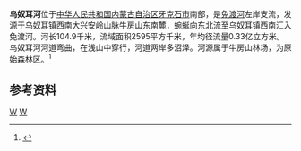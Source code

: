 '''乌奴耳河'''位于[[中华人民共和国|中华人民共和国]][[内蒙古自治区|内蒙古自治区]][[牙克石市|牙克石市]]南部，是[[免渡河|免渡河]]左岸支流，发源于[[乌奴耳镇|乌奴耳镇]]西南[[大兴安岭|大兴安岭]]山脉牛房山东南麓，蜿蜒向东北流至乌奴耳镇西南汇入免渡河。河长104.9千米，流域面积2595平方千米，年均径流量0.33亿立方米。乌奴耳河河道弯曲，在浅山中穿行，河道两岸多沼泽。河源属于牛房山林场，为原始森林区。<ref name="中国河湖大典">{{cite book zh |author=《[[中国河湖大典|中国河湖大典]]》编纂委员会 |title=《中国河湖大典·黑龙江、辽河卷》 |format=M |edition=1 |location=北京 |publisher=中国水利水电出版社 |date=2014年4月 |pages=12页 |id= ISBN 978-7-5170-1950-3}}</ref>

== 参考资料 ==
{{reflist}}

[[Category:内蒙古河流|W]]
[[Category:黑龍江水系|W]]